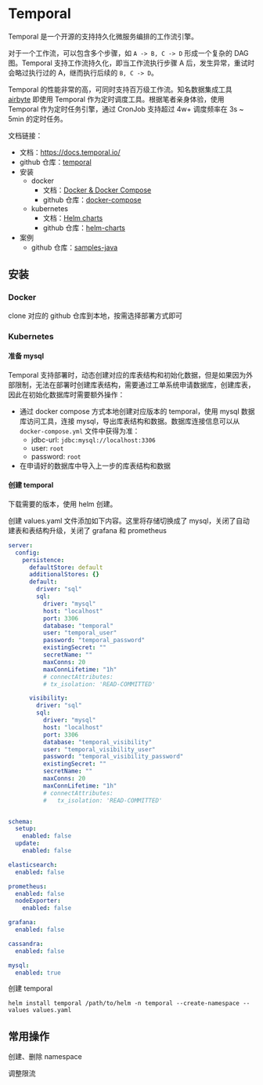 # Temporal

Temporal 是一个开源的支持持久化微服务编排的工作流引擎。

对于一个工作流，可以包含多个步骤，如 `A -> B, C -> D` 形成一个复杂的 DAG 图。Temporal 支持工作流持久化，即当工作流执行步骤 A 后，发生异常，重试时会略过执行过的 A，继而执行后续的 `B, C -> D`。

Temporal 的性能非常的高，可同时支持百万级工作流。知名数据集成工具 [airbyte](https://github.com/airbytehq/airbyte) 即使用 Temporal 作为定时调度工具。根据笔者亲身体验，使用 Temporal 作为定时任务引擎，通过 CronJob 支持超过 4w+ 调度频率在 3s ~ 5min 的定时任务。

文档链接：

* 文档：https://docs.temporal.io/
* github 仓库：[temporal](https://github.com/temporalio/temporal)
* 安装
  * docker
    * 文档：[Docker & Docker Compose](https://docs.temporal.io/self-hosted-guide/setup#docker--docker-compose)
    * github 仓库：[docker-compose](https://github.com/temporalio/docker-compose)
  * kubernetes
    * 文档：[Helm charts](https://docs.temporal.io/self-hosted-guide/setup#helm-charts)
    * github 仓库：[helm-charts](https://github.com/temporalio/helm-charts)
* 案例
  * github 仓库：[samples-java](https://github.com/temporalio/samples-java)

## 安装

### Docker

clone 对应的 github 仓库到本地，按需选择部署方式即可

### Kubernetes

#### 准备 mysql

Temporal 支持部署时，动态创建对应的库表结构和初始化数据，但是如果因为外部限制，无法在部署时创建库表结构，需要通过工单系统申请数据库，创建库表，因此在初始化数据库时需要额外操作：

* 通过 docker compose 方式本地创建对应版本的 temporal，使用 mysql 数据库访问工具，连接 mysql，导出库表结构和数据。数据库连接信息可以从 `docker-compose.yml` 文件中获得为准：
  * jdbc-url: `jdbc:mysql://localhost:3306`
  * user: `root`
  * password: `root`
* 在申请好的数据库中导入上一步的库表结构和数据

#### 创建 temporal

下载需要的版本，使用 helm 创建。

创建 values.yaml 文件添加如下内容。这里将存储切换成了 mysql，关闭了自动建表和表结构升级，关闭了 grafana 和 prometheus

```yaml
server:
  config:
    persistence:
      defaultStore: default
      additionalStores: {}
      default:
        driver: "sql"
        sql:
          driver: "mysql"
          host: "localhost"
          port: 3306
          database: "temporal"
          user: "temporal_user"
          password: "temporal_password"
          existingSecret: ""
          secretName: ""
          maxConns: 20
          maxConnLifetime: "1h"
          # connectAttributes:
          # tx_isolation: 'READ-COMMITTED'

      visibility:
        driver: "sql"
        sql:
          driver: "mysql"
          host: "localhost"
          port: 3306
          database: "temporal_visibility"
          user: "temporal_visibility_user"
          password: "temporal_visibility_password"
          existingSecret: ""
          secretName: ""
          maxConns: 20
          maxConnLifetime: "1h"
          # connectAttributes:
          #   tx_isolation: 'READ-COMMITTED'


schema:
  setup:
    enabled: false
  update:
    enabled: false

elasticsearch:
  enabled: false

prometheus:
  enabled: false
  nodeExporter:
    enabled: false

grafana:
  enabled: false

cassandra:
  enabled: false

mysql:
  enabled: true
```

创建 temporal

```shell
helm install temporal /path/to/helm -n temporal --create-namespace --values values.yaml
```

## 常用操作

创建、删除 namespace



调整限流

